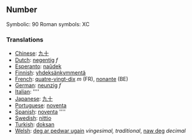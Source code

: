 ==Number==

Symbolic: 90
Roman symbols: XC

===Translations===

*[[Chinese]]: [[九十]]
*[[Dutch]]: [[negentig]] ''f''
*[[Esperanto]]: [[naŭdek]]
*[[Finnish]]: [[yhdeksänkymmentä]]
*[[French]]: [[quatre-vingt-dix]] ''m'' (FR), [[nonante]] (BE)
*[[German]]: [[neunzig]] ''f''
*[[Italian]]: [[]] ''''
*[[Japanese]]: [[九十]]
*[[Portuguese]]: [[noventa]]
*[[Spanish]]: [[noventa]] ''''
*[[Swedish]]: [[nittio]]
*[[Turkish]]: [[doksan]]
*[[Welsh]]: [[deg ar pedwar ugain]] ''vingesimal, traditional'', [[naw deg]] ''decimal''